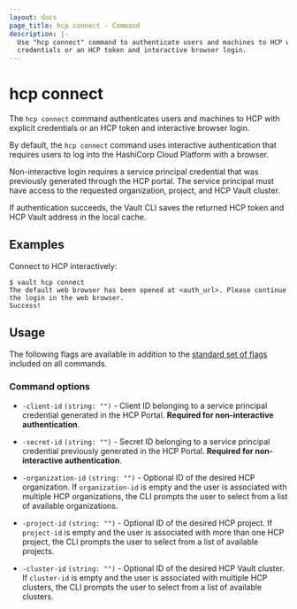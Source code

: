 ```yaml
---
layout: docs
page_title: hcp connect - Command
description: |-
  Use "hcp connect" command to authenticate users and machines to HCP with explicit
  credentials or an HCP token and interactive browser login.
---
```


# hcp connect

The `hcp connect` command authenticates users and machines to HCP with explicit
credentials or an HCP token and interactive browser login.

By default, the `hcp connect` command uses interactive authentication that requires
users to log into the HashiCorp Cloud Platform with a browser.

Non-interactive login requires a service principal credential that was
previously generated through the HCP portal. The service principal must have
access to the requested organization, project, and HCP Vault cluster.

If authentication succeeds, the Vault CLI saves the returned HCP token and HCP
Vault address in the local cache.

## Examples

Connect to HCP interactively:

```shell-session
$ vault hcp connect
The default web browser has been opened at <auth_url>. Please continue the login in the web browser.
Success!
```

## Usage

The following flags are available in addition to the [standard set of
flags](/vault/docs/commands) included on all commands.

### Command options

- `-client-id` `(string: "")` - Client ID belonging to a service principal
credential generated in the HCP Portal. **Required for non-interactive
authentication**.

- `-secret-id` `(string: "")` - Secret ID belonging to a service principal
credential previously generated in the HCP Portal. **Required for
non-interactive authentication**.

- `-organization-id` `(string: "")` - Optional ID of the desired HCP
organization. If `organization-id` is empty and the user is associated with
multiple HCP organizations, the CLI prompts the user to select from a list
of available organizations.

- `-project-id` `(string: "")` - Optional ID of the desired HCP project. If
  `project-id` is empty and the user is associated with more than one HCP
   project, the CLI prompts the user to select from a list of available projects.

- `-cluster-id` `(string: "")` - Optional ID of the desired HCP Vault cluster.
If `cluster-id` is empty and the user is associated with multiple HCP clusters,
the CLI prompts the user to select from a list of available clusters.
